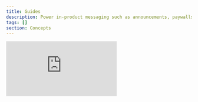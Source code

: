 ```yaml
---
title: Guides
description: Power in-product messaging such as announcements, paywalls, and banners using your own components.
tags: []
section: Concepts
---
```


<div style={{ position: "relative", paddingBottom: "56.25%", height: 0 }}>
  <iframe
    src="https://www.youtube.com/embed/lKYfB3FYMtk?si=VFbtG8BqXpa8m3PS"
    frameBorder="0"
    allowFullScreen
    style={{
      position: "absolute",
      top: 0,
      left: 0,
      width: "100%",
      height: "100%",
    }}
  />
</div>

## An overview

Guides enable you to power in-product messaging, everything from paywalls and badges, to one-time announcements and banners, using your own components. Your engineering team controls the UI via a new API, while your content team manages content, targeting, and activation rules in the Knock dashboard.

Guides are reactive and data-driven. At runtime, you can pass data from your app into a guide to influence both its content and targeting. For example, you might show a guide only when `currentProject.assetCount` exceeds 25. The API evaluates the current user and returns any eligible guides, enabling personalized, real-time experiences for your users.

## Guides analytics

Guides include an analytics summary that highlights key metrics over the last N days, based on your account's [retention period](/manage-your-account/data-retention). These metrics include:

- **Audience**: The total number of users in the target audience.
- **Seen**: The number of users who saw this guide.
- **Interacted**: The number of users who interacted with this guide.
- **Archived**: The number of users who archived this guide.

To learn more, see our [message status documentation](/send-notifications/message-statuses).

## Guides pricing

Guides usage is priced using **engaged users**, which is the distinct number of users who have **seen** or **engaged** with a guide in the billing period.

Messages produced by guides are **not** counted towards your message sent usage.

You can learn more about guide engagement in our [guide engagement documentation](/in-app-ui/guides/handling-engagement).

<Callout
  type="enterprise"
  text={
    <>
      If you're an enterprise customer, and you don't have guides included in
      your current agreement, you'll have the same guides usage limits as our
      starter plan. You can use guides up to the limit, at which point we ask
      that you contact us to increase your limit.
    </>
  }
/>

## Learn more

To learn more about Knock guides and how you can use them to power activate, engage, and retain users, go to our [Guides overview](/in-app-ui/guides/overview).
